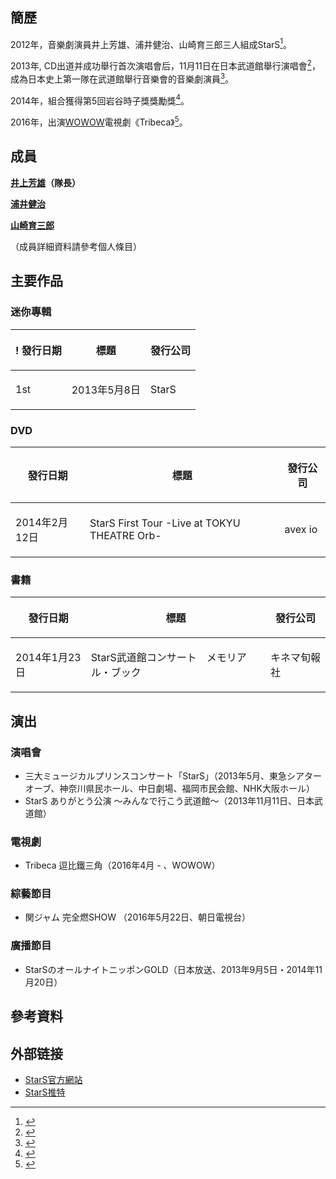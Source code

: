 {{藝人
| 姓名   = StarS
| 類型   = 組合
| 圖片   =
| 圖片尺寸 =
| 圖片簡介 =
| 國籍   = {{JPN}}
| 籍貫   =
| 生肖   =
| 星座   =
| 職業   = 歌手
| 語言   = 日語
| 音樂類型 = [[日本流行音樂|日本流行音樂]]
| 出身地 = {{JPN}}
| 出道日期 = 2013年
| 代表作 = 
| 活躍年代 = 2012年至今
| 唱片公司 = [[avex|avex]]（2013年－現在）
| 經紀公司 = 
| 網站   =[http://stars-info.jp/ StarS官方網站] 
| 相關團體 =
| 獎項   =
| IMDb    =
| 現任成員 = [[井上芳雄|井上芳雄]]（隊長）<br />[[浦井健治|浦井健治]]<br />[[山崎育三郎|山崎育三郎]]<br />
| 電影   =
| 電視節目 =
| 舞臺劇 =
| 書籍   =
}}

== 簡歷 ==
2012年，音樂劇演員井上芳雄、浦井健治、山崎育三郎三人組成StarS<ref>{{Cite web |url=http://www.theaterguide.co.jp/theater_news/2012/09/19_02.php |title=井上芳雄＆浦井健治＆山崎育三郎が新ユニット「StarS」を結成　来年5月にコンサートを開催 |access-date=2016-07-04 |archive-url=https://web.archive.org/web/20160215194800/http://www.theaterguide.co.jp/theater_news/2012/09/19_02.php |archive-date=2016-02-15 |dead-url=yes }}</ref>。

2013年, CD出道并成功舉行首次演唱會后，11月11日在日本武道館舉行演唱會<ref>{{Cite web |url=http://www.theaterguide.co.jp/theater_news/2013/07/05.php |title=井上芳雄＆浦井健治＆山崎育三郎のユニット「StarS」の武道館公演が決定 |access-date=2016-07-04 |archive-url=https://web.archive.org/web/20160807031736/http://www.theaterguide.co.jp/theater_news/2013/07/05.php |archive-date=2016-08-07 |dead-url=yes }}</ref>，成為日本史上第一隊在武道館舉行音樂會的音樂劇演員<ref>{{Cite web |url=http://stars-info.jp/profile |title=StarS Profile |accessdate=2016-07-04 |archive-date=2016-07-05 |archive-url=https://web.archive.org/web/20160705045249/http://stars-info.jp/profile/ |dead-url=no }}</ref>。

2014年，組合獲得第5回岩谷時子獎獎勵獎<ref>{{Cite web |url=http://www.theaterguide.co.jp/theater_news/2014/05/16_03.php |title=佐渡裕、StarS、八千草薫らが「第5回岩谷時子賞」を受賞 |access-date=2016-07-04 |archive-url=https://web.archive.org/web/20160215202454/http://www.theaterguide.co.jp/theater_news/2014/05/16_03.php |archive-date=2016-02-15 |dead-url=yes }}</ref>。

2016年，出演[[WOWOW|WOWOW]]電視劇《Tribeca》<ref>{{Cite web |url=http://natalie.mu/stage/news/174258 |title=StarSのコメディ番組始動！福田雄一演出に井上芳雄「覚悟決めた」 |accessdate=2016-07-04 |archive-date=2016-03-18 |archive-url=https://web.archive.org/web/20160318220810/http://natalie.mu/stage/news/174258 |dead-url=no }}</ref>。

== 成員 ==
'''[[井上芳雄|井上芳雄]]（隊長）'''

'''[[浦井健治|浦井健治]]'''

'''[[山崎育三郎|山崎育三郎]]'''

（成員詳細資料請參考個人條目）

== 主要作品 ==
=== 迷你專輯 ===
{| class="wikitable"
|-
!!! 發行日期 !! 標題 !! 發行公司
|-
| 1st || 2013年5月8日 || StarS || avex io
|}

=== DVD ===
{| class="wikitable"
|-
! 發行日期 !! 標題 !! 發行公司
|-
| 2014年2月12日 || StarS First Tour -Live at TOKYU THEATRE Orb- || avex io
|}

=== 書籍 ===
{| class="wikitable"
|-
! 發行日期 !! 標題 !! 發行公司
|-
| 2014年1月23日 || StarS武道館コンサート　メモリアル・ブック || キネマ旬報社
|}

== 演出 ==
=== 演唱會 ===
* 三大ミュージカルプリンスコンサート「StarS」（2013年5月、東急シアターオーブ、神奈川県民ホール、中日劇場、福岡市民会館、NHK大阪ホール）
* StarS ありがとう公演 〜みんなで行こう武道館〜（2013年11月11日、日本武道館）

=== 電視劇 ===
* Tribeca 逗比鐵三角（2016年4月 - 、WOWOW）

=== 綜藝節目 ===
* 関ジャム 完全燃SHOW （2016年5月22日、朝日電視台）

=== 廣播節目 ===
* StarSのオールナイトニッポンGOLD（日本放送、2013年9月5日・2014年11月20日）

==參考資料==
{{reflist}}

==外部链接==
*[http://stars-info.jp/ StarS官方網站]{{Wayback|url=http://stars-info.jp/ |date=20160713165300 }}
*[https://twitter.com/StarS__info StarS推特]{{Wayback|url=https://twitter.com/StarS__info |date=20160204081319 }}